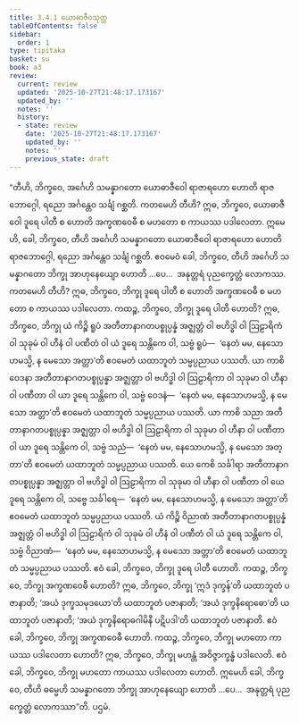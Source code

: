 ```yaml
---
title: 3.4.1 ယောဓာဇီဝသုတ္တ
tableOfContents: false
sidebar:
  order: 1
type: tipitaka
basket: su
book: a3
review:
  current: review
  updated: '2025-10-27T21:48:17.173167'
  updated_by: ''
  notes: ''
  history:
  - state: review
    date: '2025-10-27T21:48:17.173167'
    updated_by: ''
    notes: ''
    previous_state: draft
---
```



<ReviewStatus review={frontmatter.review} showDetails={true} />

<HypothesisAnnotation frontmatter={frontmatter} />

<DynamicBreadcrumb />

<Division number="134" book="a3" e="ch" v="15" p="287">

<Paragraph number="1015" book="a3">
“တီဟိ, ဘိက္ခဝေ, အင်္ဂေဟိ သမန္နာဂတော ယောဓာဇီဝေါ ရာဇာရဟော ဟောတိ ရာဇဘောဂ္ဂေါ, ရညော အင်္ဂန္တေဝ သင်္ချံ ဂစ္ဆတိ. ကတမေဟိ တီဟိ? ဣဓ, ဘိက္ခဝေ, ယောဓာဇီဝေါ ဒူရေ ပါတီ စ ဟောတိ အက္ခဏဝေဓီ စ မဟတော စ ကာယဿ ပဒါလေတာ. ဣမေဟိ, ခေါ, ဘိက္ခဝေ, တီဟိ အင်္ဂေဟိ သမန္နာဂတော ယောဓာဇီဝေါ ရာဇာရဟော ဟောတိ ရာဇဘောဂ္ဂေါ, ရညော အင်္ဂန္တေဝ သင်္ချံ ဂစ္ဆတိ. ဧဝမေဝံ ခေါ, ဘိက္ခဝေ, တီဟိ အင်္ဂေဟိ သမန္နာဂတော ဘိက္ခု အာဟုနေယျော ဟောတိ …ပေ…  အနုတ္တရံ ပုညက္ခေတ္တံ လောကဿ. ကတမေဟိ တီဟိ? ဣဓ, ဘိက္ခဝေ, ဘိက္ခု ဒူရေ ပါတီ စ ဟောတိ အက္ခဏဝေဓီ စ မဟတော စ ကာယဿ ပဒါလေတာ.
</Paragraph>

<Paragraph number="1016" book="a3">
ကထဉ္စ, ဘိက္ခဝေ, ဘိက္ခု ဒူရေ ပါတီ ဟောတိ? ဣဓ, ဘိက္ခဝေ, ဘိက္ခု ယံ ကိဉ္စိ ရူပံ အတီတာနာဂတပစ္စုပ္ပန္နံ အဇ္ဈတ္တံ ဝါ ဗဟိဒ္ဓါ ဝါ ဩဠာရိကံ ဝါ သုခုမံ ဝါ ဟီနံ ဝါ ပဏီတံ ဝါ ယံ ဒူရေ သန္တိကေ ဝါ, သဗ္ဗံ ရူပံ—  ‘နေတံ မမ, နေသောဟမသ္မိ, န မေသော အတ္တာ’တိ ဧဝမေတံ ယထာဘူတံ သမ္မပ္ပညာယ ပဿတိ. ယာ ကာစိ ဝေဒနာ အတီတာနာဂတပစ္စုပ္ပန္နာ အဇ္ဈတ္တာ ဝါ ဗဟိဒ္ဓါ ဝါ ဩဠာရိကာ ဝါ သုခုမာ ဝါ ဟီနာ ဝါ ပဏီတာ ဝါ ယာ ဒူရေ သန္တိကေ ဝါ, သဗ္ဗံ ဝေဒနံ—  ‘နေတံ မမ, နေသောဟမသ္မိ, န မေသော အတ္တာ’တိ ဧဝမေတံ ယထာဘူတံ သမ္မပ္ပညာယ ပဿတိ. ယာ ကာစိ သညာ အတီတာနာဂတပစ္စုပ္ပန္နာ အဇ္ဈတ္တာ ဝါ ဗဟိဒ္ဓါ ဝါ ဩဠာရိကာ ဝါ သုခုမာ ဝါ ဟီနာ ဝါ ပဏီတာ ဝါ ယာ ဒူရေ သန္တိကေ ဝါ, သဗ္ဗံ သညံ—  ‘နေတံ မမ, နေသောဟမသ္မိ, န မေသော အတ္တာ’တိ ဧဝမေတံ ယထာဘူတံ သမ္မပ္ပညာယ ပဿတိ. ယေ ကေစိ သင်္ခါရာ အတီတာနာဂတပစ္စုပ္ပန္နာ အဇ္ဈတ္တာ ဝါ ဗဟိဒ္ဓါ ဝါ ဩဠာရိကာ ဝါ သုခုမာ ဝါ ဟီနာ ဝါ ပဏီတာ ဝါ ယေ ဒူရေ သန္တိကေ ဝါ, သဗ္ဗေ သင်္ခါရေ—  ‘နေတံ မမ, နေသောဟမသ္မိ, န မေသော အတ္တာ’တိ ဧဝမေတံ ယထာဘူတံ သမ္မပ္ပညာယ ပဿတိ. ယံ ကိဉ္စိ ဝိညာဏံ အတီတာနာဂတပစ္စုပ္ပန္နံ အဇ္ဈတ္တံ ဝါ ဗဟိဒ္ဓါ ဝါ ဩဠာရိကံ ဝါ သုခုမံ ဝါ ဟီနံ ဝါ ပဏီတံ ဝါ ယံ ဒူရေ သန္တိကေ ဝါ, သဗ္ဗံ ဝိညာဏံ—  ‘နေတံ မမ, နေသောဟမသ္မိ, န မေသော အတ္တာ’တိ ဧဝမေတံ ယထာဘူတံ သမ္မပ္ပညာယ ပဿတိ. ဧဝံ ခေါ, ဘိက္ခဝေ, ဘိက္ခု ဒူရေ ပါတီ ဟောတိ.
</Paragraph>

<Paragraph number="1017" book="a3">
ကထဉ္စ, ဘိက္ခဝေ, ဘိက္ခု အက္ခဏဝေဓီ ဟောတိ? ဣဓ, ဘိက္ခဝေ, ဘိက္ခု ‘ဣဒံ ဒုက္ခန်’တိ ယထာဘူတံ ပဇာနာတိ; ‘အယံ ဒုက္ခသမုဒယော’တိ ယထာဘူတံ ပဇာနာတိ; ‘အယံ ဒုက္ခနိရောဓော’တိ ယထာဘူတံ ပဇာနာတိ; ‘အယံ ဒုက္ခနိရောဓဂါမိနီ ပဋိပဒါ’တိ ယထာဘူတံ ပဇာနာတိ. ဧဝံ ခေါ, ဘိက္ခဝေ, ဘိက္ခု အက္ခဏဝေဓီ ဟောတိ.
</Paragraph>

<Paragraph number="1018" book="a3">
ကထဉ္စ, ဘိက္ခဝေ, ဘိက္ခု မဟတော ကာယဿ ပဒါလေတာ ဟောတိ? ဣဓ, ဘိက္ခဝေ, ဘိက္ခု မဟန္တံ အဝိဇ္ဇာက္ခန္ဓံ ပဒါလေတိ. ဧဝံ ခေါ, ဘိက္ခဝေ, ဘိက္ခု မဟတော ကာယဿ ပဒါလေတာ ဟောတိ. ဣမေဟိ ခေါ, ဘိက္ခဝေ, တီဟိ ဓမ္မေဟိ သမန္နာဂတော ဘိက္ခု အာဟုနေယျော ဟောတိ …ပေ…  အနုတ္တရံ ပုညက္ခေတ္တံ လောကဿာ”တိ.

</Paragraph>
</Division>

<Paragraph number="1019" type="center" book="a3">
ပဌမံ.
</Paragraph>